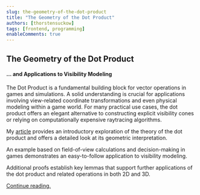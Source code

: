```yaml
---
slug: the-geometry-of-the-dot-product
title: "The Geometry of the Dot Product"
authors: [thorstensuckow]
tags: [frontend, programming]
enableComments: true
---
```




## The Geometry of the Dot Product

#### ... and Applications to Visibility Modeling

The Dot Product is a fundamental building block for vector operations in games and simulations. A solid understanding  is crucial for applications involving view-related coordinate transformations and even physical modeling within a game world. For many practical use cases, the dot product offers an elegant alternative to constructing explicit visibility cones or relying on computationally expensive raytracing algorithms.

My [article](/docs/articles/computer-graphics/dot-product) provides an introductory exploration of the theory of the dot product and offers a detailed look at its geometric interpretation.

An example based on field-of-view calculations and decision-making in games demonstrates an easy-to-follow application to visibility modeling.

Additional proofs establish key lemmas that support further applications of the dot product and related operations in both 2D and 3D.

[Continue reading.](/docs/articles/computer-graphics/dot-product)
